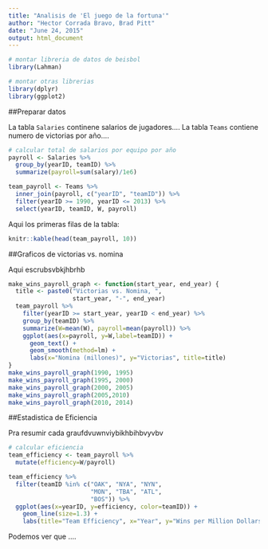 ```yaml
---
title: "Analisis de 'El juego de la fortuna'"
author: "Hector Corrada Bravo, Brad Pitt"
date: "June 24, 2015"
output: html_document
---
```


```r
# montar libreria de datos de beisbol
library(Lahman)

# montar otras librerias
library(dplyr)
library(ggplot2)
```

##Preparar datos

La tabla `Salaries` continene salarios de jugadores.... La tabla `Teams` contiene numero de victorias por año....

```r
# calcular total de salarios por equipo por año
payroll <- Salaries %>%
  group_by(yearID, teamID) %>%
  summarize(payroll=sum(salary)/1e6)

team_payroll <- Teams %>%
  inner_join(payroll, c("yearID", "teamID")) %>%
  filter(yearID >= 1990, yearID <= 2013) %>%
  select(yearID, teamID, W, payroll)
```

Aqui los primeras filas de la tabla:
```r
knitr::kable(head(team_payroll, 10))
```

##Graficos de victorias vs. nomina

Aqui escrubsvbkjhbrhb

```r
make_wins_payroll_graph <- function(start_year, end_year) {
  title <- paste0("Victorias vs. Nomina, ", 
                  start_year, "-", end_year)
  team_payroll %>%
    filter(yearID >= start_year, yearID < end_year) %>%
    group_by(teamID) %>%
    summarize(W=mean(W), payroll=mean(payroll)) %>%
    ggplot(aes(x=payroll, y=W,label=teamID)) +
      geom_text() +
      geom_smooth(method=lm) +
      labs(x="Nomina (millones)", y="Victorias", title=title)
}
make_wins_payroll_graph(1990, 1995)
make_wins_payroll_graph(1995, 2000)
make_wins_payroll_graph(2000, 2005)
make_wins_payroll_graph(2005,2010)
make_wins_payroll_graph(2010, 2014)
```

##Estadistica de Eficiencia

Pra resumir cada graufdvuwnviybikhbihbvyvbv

```r
# calcular eficiencia
team_efficiency <- team_payroll %>%
  mutate(efficiency=W/payroll)
```

```r
team_efficiency %>%
  filter(teamID %in% c("OAK", "NYA", "NYN",
                       "MON", "TBA", "ATL", 
                       "BOS")) %>%
  ggplot(aes(x=yearID, y=efficiency, color=teamID)) +
    geom_line(size=1.3) +
    labs(title="Team Efficiency", x="Year", y="Wins per Million Dollars")
```

Podemos ver que ....





